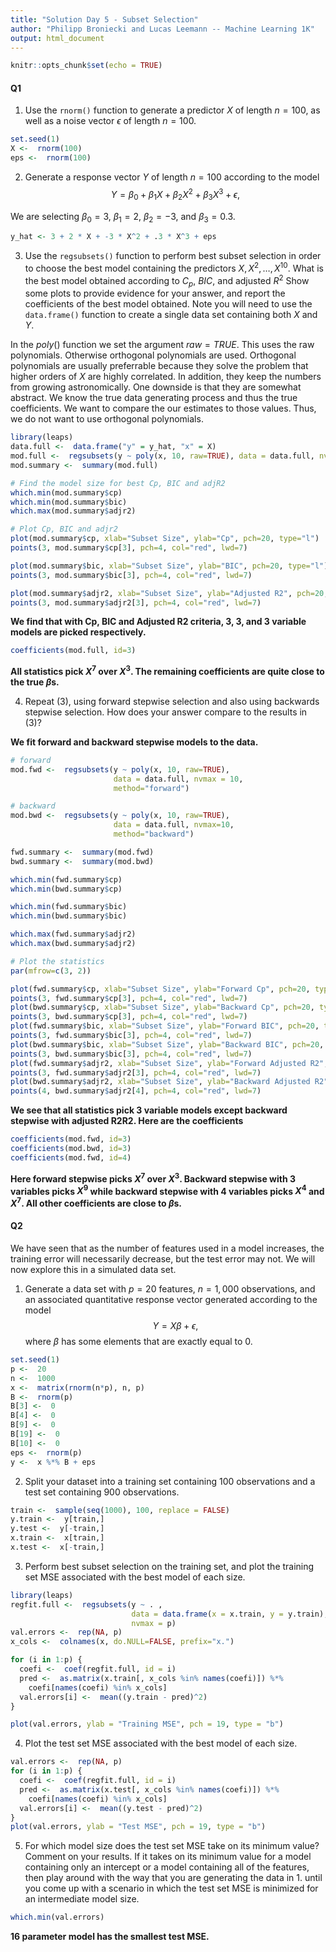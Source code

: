 ```yaml
---
title: "Solution Day 5 - Subset Selection"
author: "Philipp Broniecki and Lucas Leemann -- Machine Learning 1K"
output: html_document
---
```


```r
knitr::opts_chunk$set(echo = TRUE)
```

#### Q1 

1. Use the `rnorm()` function to generate a predictor $X$ of length $n=100$, as well as a noise vector $\epsilon$ of length $n=100$.

```r
set.seed(1)
X <-  rnorm(100)
eps <-  rnorm(100)
```

2. Generate a response vector $Y$ of length $n=100$ according to the model $$ Y = \beta_{0} + \beta_{1} X + \beta_{2} X^{2} + \beta_{3} X^{3} + \epsilon,$$

We are selecting $\beta_{0}=3$, $\beta_{1}=2$, $\beta_{2}=-3$, and $\beta_{3}=0.3$.

```r
y_hat <- 3 + 2 * X + -3 * X^2 + .3 * X^3 + eps
```

3. Use the `regsubsets()` function to perform best subset selection in order to choose the best model containing the predictors $X,X^2,\ldots,X^{10}$. What is the best model obtained according to $C_{p}$, $BIC$, and adjusted $R^2$ Show some plots to provide evidence for your answer, and report the coefficients of the best model obtained. Note you will need to use the `data.frame()` function to create a single data set containing both $X$ and $Y$.

In the $poly()$ function we set the argument $raw=TRUE$. This uses the raw polynomials. Otherwise orthogonal polynomials are used. Orthogonal polynomials are usually preferrable because they solve the problem that higher orders of $X$ are highly correlated. In addition, they keep the numbers from growing astronomically. One downside is that they are somewhat abstract. We know the true data generating process and thus the true coefficients. We want to compare the our estimates to those values. Thus, we do not want to use orthogonal polynomials.

```r
library(leaps)
data.full <-  data.frame("y" = y_hat, "x" = X)
mod.full <-  regsubsets(y ~ poly(x, 10, raw=TRUE), data = data.full, nvmax = 10)
mod.summary <-  summary(mod.full)

# Find the model size for best Cp, BIC and adjR2
which.min(mod.summary$cp)
which.min(mod.summary$bic)
which.max(mod.summary$adjr2)

# Plot Cp, BIC and adjr2
plot(mod.summary$cp, xlab="Subset Size", ylab="Cp", pch=20, type="l")
points(3, mod.summary$cp[3], pch=4, col="red", lwd=7)

plot(mod.summary$bic, xlab="Subset Size", ylab="BIC", pch=20, type="l")
points(3, mod.summary$bic[3], pch=4, col="red", lwd=7)

plot(mod.summary$adjr2, xlab="Subset Size", ylab="Adjusted R2", pch=20, type="l")
points(3, mod.summary$adjr2[3], pch=4, col="red", lwd=7)
```

**We find that with Cp, BIC and Adjusted R2 criteria, 3, 3, and 3 variable models are picked respectively.**

```r
coefficients(mod.full, id=3)
```

**All statistics pick $X^7$ over $X^3$. The remaining coefficients are quite close to the true $\beta$s.**

4. Repeat (3), using forward stepwise selection and also using backwards stepwise selection. How does your answer compare to the results in (3)?

**We fit forward and backward stepwise models to the data.**

```r
# forward
mod.fwd <-  regsubsets(y ~ poly(x, 10, raw=TRUE), 
                       data = data.full, nvmax = 10, 
                       method="forward")

# backward
mod.bwd <-  regsubsets(y ~ poly(x, 10, raw=TRUE), 
                       data = data.full, nvmax=10, 
                       method="backward")

fwd.summary <-  summary(mod.fwd)
bwd.summary <-  summary(mod.bwd)

which.min(fwd.summary$cp)
which.min(bwd.summary$cp)

which.min(fwd.summary$bic)
which.min(bwd.summary$bic)

which.max(fwd.summary$adjr2)
which.max(bwd.summary$adjr2)

# Plot the statistics
par(mfrow=c(3, 2))

plot(fwd.summary$cp, xlab="Subset Size", ylab="Forward Cp", pch=20, type="l")
points(3, fwd.summary$cp[3], pch=4, col="red", lwd=7)
plot(bwd.summary$cp, xlab="Subset Size", ylab="Backward Cp", pch=20, type="l")
points(3, bwd.summary$cp[3], pch=4, col="red", lwd=7)
plot(fwd.summary$bic, xlab="Subset Size", ylab="Forward BIC", pch=20, type="l")
points(3, fwd.summary$bic[3], pch=4, col="red", lwd=7)
plot(bwd.summary$bic, xlab="Subset Size", ylab="Backward BIC", pch=20, type="l")
points(3, bwd.summary$bic[3], pch=4, col="red", lwd=7)
plot(fwd.summary$adjr2, xlab="Subset Size", ylab="Forward Adjusted R2", pch=20, type="l")
points(3, fwd.summary$adjr2[3], pch=4, col="red", lwd=7)
plot(bwd.summary$adjr2, xlab="Subset Size", ylab="Backward Adjusted R2", pch=20, type="l")
points(4, bwd.summary$adjr2[4], pch=4, col="red", lwd=7)
```

**We see that all statistics pick 3 variable models except backward stepwise with adjusted R2R2. Here are the coefficients**

```r
coefficients(mod.fwd, id=3)
coefficients(mod.bwd, id=3)
coefficients(mod.fwd, id=4)
```

**Here forward stepwise picks $X^7$ over $X^3$. Backward stepwise with 3 variables picks $X^9$ while backward stepwise with 4 variables picks $X^4$ and $X^7$. All other coefficients are close to $\beta$s.**

#### Q2

We have seen that as the number of features used in a model increases, the training error will necessarily decrease, but the test error may not. We will now explore this in a simulated data set.

1. Generate a data set with $p=20$ features, $n=1,000$ observations, and an associated quantitative response vector generated according to the model $$Y = X\beta+\epsilon,$$ where $\beta$ has some elements that are exactly equal to $0$.

```r
set.seed(1)
p <-  20
n <-  1000
x <-  matrix(rnorm(n*p), n, p)
B <-  rnorm(p)
B[3] <-  0
B[4] <-  0
B[9] <-  0
B[19] <-  0
B[10] <-  0
eps <-  rnorm(p)
y <-  x %*% B + eps
```

2. Split your dataset into a training set containing $100$ observations and a test set containing $900$ observations.

```r
train <-  sample(seq(1000), 100, replace = FALSE)
y.train <-  y[train,]
y.test <-  y[-train,]
x.train <-  x[train,]
x.test <-  x[-train,]
```

3. Perform best subset selection on the training set, and plot the training set MSE associated with the best model of each size.

```r
library(leaps)
regfit.full <-  regsubsets(y ~ . , 
                           data = data.frame(x = x.train, y = y.train), 
                           nvmax = p)
val.errors <-  rep(NA, p)
x_cols <-  colnames(x, do.NULL=FALSE, prefix="x.")

for (i in 1:p) {
  coefi <-  coef(regfit.full, id = i)
  pred <-  as.matrix(x.train[, x_cols %in% names(coefi)]) %*% 
    coefi[names(coefi) %in% x_cols]
  val.errors[i] <-  mean((y.train - pred)^2)
}

plot(val.errors, ylab = "Training MSE", pch = 19, type = "b")
```

4. Plot the test set MSE associated with the best model of each size.

```r
val.errors <-  rep(NA, p)
for (i in 1:p) {
  coefi <-  coef(regfit.full, id = i)
  pred <-  as.matrix(x.test[, x_cols %in% names(coefi)]) %*% 
    coefi[names(coefi) %in% x_cols]
  val.errors[i] <-  mean((y.test - pred)^2)
}
plot(val.errors, ylab = "Test MSE", pch = 19, type = "b")
```

5. For which model size does the test set MSE take on its minimum value? Comment on your results. If it takes on its minimum value for a model containing only an intercept or a model containing all of the features, then play around with the way that you are generating the data in 1. until you come up with a scenario in which the test set MSE is minimized for an intermediate model size.

```r
which.min(val.errors)
```

**16 parameter model has the smallest test MSE.**